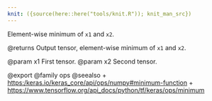 ```yaml
---
knit: ({source(here::here("tools/knit.R")); knit_man_src})
---
```

Element-wise minimum of `x1` and `x2`.

@returns
    Output tensor, element-wise minimum of `x1` and `x2`.

@param x1 First tensor.
@param x2 Second tensor.

@export
@family ops
@seealso
+ <https:/keras.io/keras_core/api/ops/numpy#minimum-function>
+ <https://www.tensorflow.org/api_docs/python/tf/keras/ops/minimum>
